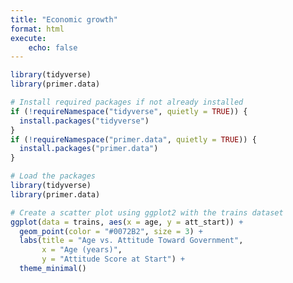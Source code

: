 ```yaml
---
title: "Economic growth"
format: html
execute: 
    echo: false
---
```



```r
library(tidyverse)
library(primer.data)


```

```r
# Install required packages if not already installed
if (!requireNamespace("tidyverse", quietly = TRUE)) {
  install.packages("tidyverse")
}
if (!requireNamespace("primer.data", quietly = TRUE)) {
  install.packages("primer.data")
}

# Load the packages
library(tidyverse)
library(primer.data)

# Create a scatter plot using ggplot2 with the trains dataset
ggplot(data = trains, aes(x = age, y = att_start)) +
  geom_point(color = "#0072B2", size = 3) +
  labs(title = "Age vs. Attitude Toward Government",
       x = "Age (years)",
       y = "Attitude Score at Start") +
  theme_minimal()
```

